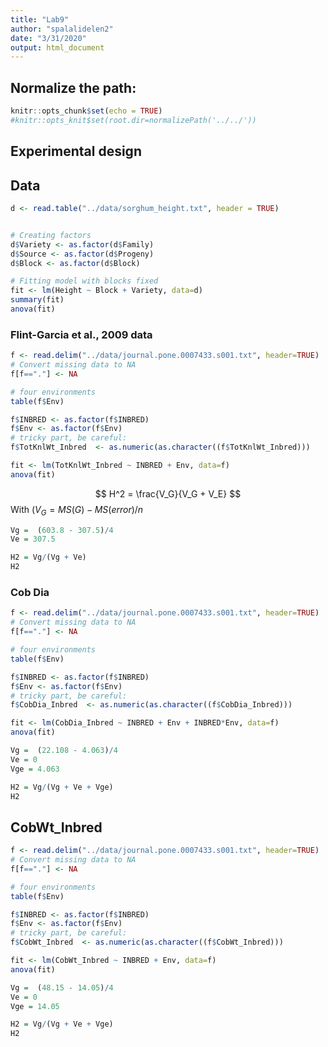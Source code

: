 ```yaml
---
title: "Lab9"
author: "spalalidelen2"
date: "3/31/2020"
output: html_document
---
```




## Normalize the path:

```r
knitr::opts_chunk$set(echo = TRUE) 
#knitr::opts_knit$set(root.dir=normalizePath('../../')) 
```


## Experimental design



## Data

```r
d <- read.table("../data/sorghum_height.txt", header = TRUE)


# Creating factors
d$Variety <- as.factor(d$Family)
d$Source <- as.factor(d$Progeny)
d$Block <- as.factor(d$Block)

# Fitting model with blocks fixed
fit <- lm(Height ~ Block + Variety, data=d)
summary(fit)
anova(fit)
```



### Flint-Garcia et al., 2009 data

```r
f <- read.delim("../data/journal.pone.0007433.s001.txt", header=TRUE)
# Convert missing data to NA
f[f=="."] <- NA

# four environments
table(f$Env)

f$INBRED <- as.factor(f$INBRED)
f$Env <- as.factor(f$Env)
# tricky part, be careful:
f$TotKnlWt_Inbred  <- as.numeric(as.character((f$TotKnlWt_Inbred)))

fit <- lm(TotKnlWt_Inbred ~ INBRED + Env, data=f)
anova(fit)
```

$$
H^2 = \frac{V_G}{V_G + V_E}
$$
With $(V_G =  MS(G) - MS(error)/n$ 

```r
Vg =  (603.8 - 307.5)/4
Ve = 307.5

H2 = Vg/(Vg + Ve)
H2
```

### Cob Dia
```r
f <- read.delim("../data/journal.pone.0007433.s001.txt", header=TRUE)
# Convert missing data to NA
f[f=="."] <- NA

# four environments
table(f$Env)

f$INBRED <- as.factor(f$INBRED)
f$Env <- as.factor(f$Env)
# tricky part, be careful:
f$CobDia_Inbred  <- as.numeric(as.character((f$CobDia_Inbred)))

fit <- lm(CobDia_Inbred ~ INBRED + Env + INBRED*Env, data=f)
anova(fit)
```



```r
Vg =  (22.108 - 4.063)/4
Ve = 0
Vge = 4.063

H2 = Vg/(Vg + Ve + Vge)
H2
```





## CobWt_Inbred
```r
f <- read.delim("../data/journal.pone.0007433.s001.txt", header=TRUE)
# Convert missing data to NA
f[f=="."] <- NA

# four environments
table(f$Env)

f$INBRED <- as.factor(f$INBRED)
f$Env <- as.factor(f$Env)
# tricky part, be careful:
f$CobWt_Inbred  <- as.numeric(as.character((f$CobWt_Inbred)))

fit <- lm(CobWt_Inbred ~ INBRED + Env, data=f)
anova(fit)
```



```r
Vg =  (48.15 - 14.05)/4
Ve = 0
Vge = 14.05

H2 = Vg/(Vg + Ve + Vge)
H2
```

















